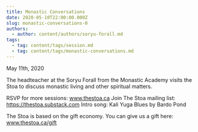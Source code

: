 ```yaml
---
title: Monastic Conversations
date: 2020-05-10T22:00:00.000Z
slug: monastic-conversations-0
authors:
  - author: content/authors/soryu-forall.md
tags:
  - tag: content/tags/session.md
  - tag: content/tags/monastic-conversations.md
---
```


May 11th, 2020

The headteacher at the Soryu Forall from the Monastic Academy visits the Stoa to discuss monastic living and other spiritual matters.

RSVP for more sessions: www.thestoa.ca
Join The Stoa mailing list: https://thestoa.substack.com
Intro song: Kali Yuga Blues by Bardo Pond

The Stoa is based on the gift economy. You can give us a gift here: www.thestoa.ca/gift

